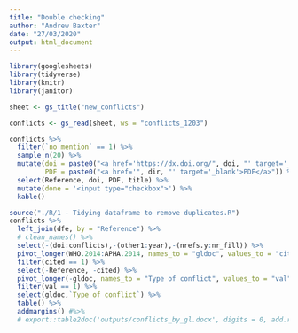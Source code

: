 ```yaml
---
title: "Double checking"
author: "Andrew Baxter"
date: "27/03/2020"
output: html_document
---
```


```r
library(googlesheets)
library(tidyverse)
library(knitr)
library(janitor)

sheet <- gs_title("new_conflicts")

conflicts <- gs_read(sheet, ws = "conflicts_1203")
```

```r
conflicts %>% 
  filter(`no mention` == 1) %>% 
  sample_n(20) %>% 
  mutate(doi = paste0("<a href='https://dx.doi.org/", doi, "' target='_blank'>", doi, "</a>"),
         PDF = paste0("<a href='", dir, "' target='_blank'>PDF</a>")) %>% 
  select(Reference, doi, PDF, title) %>% 
  mutate(done = '<input type="checkbox">') %>% 
  kable()
```

```r
source("./R/1 - Tidying dataframe to remove duplicates.R")
conflicts %>% 
  left_join(dfe, by = "Reference") %>% 
  # clean_names() %>% 
  select(-(doi:conflicts),-(other1:year),-(nrefs.y:nr_fill)) %>% 
  pivot_longer(WHO.2014:APHA.2014, names_to = "gldoc", values_to = "cited") %>% 
  filter(cited == 1) %>%
  select(-Reference, -cited) %>% 
  pivot_longer(-gldoc, names_to = "Type of conflict", values_to = "val") %>% 
  filter(val == 1) %>%
  select(gldoc,`Type of conflict`) %>%
  table() %>% 
  addmargins() #%>% 
  # export::table2doc('outputs/conflicts_by_gl.docx', digits = 0, add.rownames = TRUE)
```

